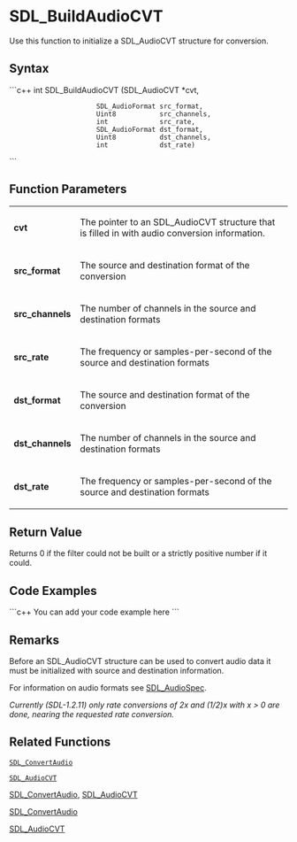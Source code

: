 <!-- pragma section-numbers off -->
<!-- pragma disable-camelcase -->

= SDL_BuildAudioCVT =

Use this function to initialize a SDL_AudioCVT structure for conversion.


== Syntax ==
```c++
int SDL_BuildAudioCVT (SDL_AudioCVT    *cvt, 
                       SDL_AudioFormat src_format, 
                       Uint8           src_channels, 
                       int             src_rate, 
                       SDL_AudioFormat dst_format, 
                       Uint8           dst_channels, 
                       int             dst_rate)
```
== Function Parameters ==
{|
|'''cvt'''
|The pointer to an SDL_AudioCVT structure that is filled in with audio conversion information.
|-
|'''src_format'''
|The source and destination format of the conversion
|-
|'''src_channels'''
|The number of channels in the source and destination formats
|-
|'''src_rate'''
|The frequency or samples-per-second of the source and destination formats
|-
|'''dst_format'''
|The source and destination format of the conversion
|-
|'''dst_channels'''
|The number of channels in the source and destination formats
|-
|'''dst_rate'''
|The frequency or samples-per-second of the source and destination formats
|}

== Return Value ==
Returns 0 if the filter could not be built or a strictly positive number if it could.
== Code Examples ==
```c++
You can add your code example here
```

== Remarks ==
Before an SDL_AudioCVT structure can be used to convert audio data it must be initialized with source and destination information.

For information on audio formats see [[SDL_AudioSpec]].

''Currently (SDL-1.2.11) only rate conversions of 2x and (1/2)x with x > 0 are done, nearing the requested rate conversion.'' 

== Related Functions ==
 [[SDL_ConvertAudio]]

 [[SDL_AudioCVT]]

[[SDL_ConvertAudio]],
[[SDL_AudioCVT]]

[[SDL_ConvertAudio]]

[[SDL_AudioCVT]]
